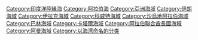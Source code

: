 {{catmore|波斯灣}}
{{DEFAULTSORT:Persian}}
{{Commonscat|Persian Gulf}}

[[Category:印度洋陸緣海|Category:印度洋陸緣海]]
[[Category:阿拉伯海|Category:阿拉伯海]]
[[Category:亞洲海域|Category:亞洲海域]]
[[Category:伊朗海域|Category:伊朗海域]]
[[Category:伊拉克海域|Category:伊拉克海域]]
[[Category:科威特海域|Category:科威特海域]]
[[Category:沙烏地阿拉伯海域|Category:沙烏地阿拉伯海域]]
[[Category:巴林海域|Category:巴林海域]]
[[Category:卡塔爾海域|Category:卡塔爾海域]]
[[Category:阿拉伯聯合酋長國海域|Category:阿拉伯聯合酋長國海域]]
[[Category:阿曼海域|Category:阿曼海域]]
[[Category:以海湾命名的分类|Category:以海湾命名的分类]]
